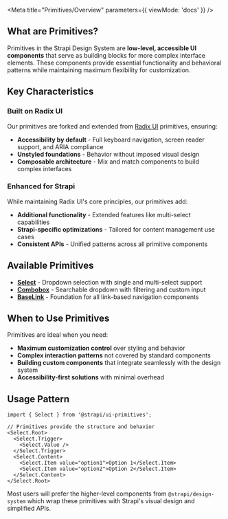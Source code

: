 
<Meta title="Primitives/Overview" parameters={{ viewMode: 'docs' }} />

<Title>Overview</Title>

## What are Primitives?

Primitives in the Strapi Design System are **low-level, accessible UI components** that serve as building blocks for more complex interface elements. These components provide essential functionality and behavioral patterns while maintaining maximum flexibility for customization.

## Key Characteristics

### Built on Radix UI
Our primitives are forked and extended from [Radix UI](https://www.radix-ui.com/) primitives, ensuring:
- **Accessibility by default** - Full keyboard navigation, screen reader support, and ARIA compliance
- **Unstyled foundations** - Behavior without imposed visual design
- **Composable architecture** - Mix and match components to build complex interfaces

### Enhanced for Strapi
While maintaining Radix UI's core principles, our primitives add:
- **Additional functionality** - Extended features like multi-select capabilities
- **Strapi-specific optimizations** - Tailored for content management use cases
- **Consistent APIs** - Unified patterns across all primitive components

## Available Primitives

- **[Select](../?path=/docs/primitives-select--docs)** - Dropdown selection with single and multi-select support
- **[Combobox](../?path=/docs/primitives-combobox--docs)** - Searchable dropdown with filtering and custom input
- **[BaseLink](../?path=/docs/primitives-baselink--docs)** - Foundation for all link-based navigation components

## When to Use Primitives

Primitives are ideal when you need:
- **Maximum customization control** over styling and behavior
- **Complex interaction patterns** not covered by standard components
- **Building custom components** that integrate seamlessly with the design system
- **Accessibility-first solutions** with minimal overhead

## Usage Pattern

```tsx
import { Select } from '@strapi/ui-primitives';

// Primitives provide the structure and behavior
<Select.Root>
  <Select.Trigger>
    <Select.Value />
  </Select.Trigger>
  <Select.Content>
    <Select.Item value="option1">Option 1</Select.Item>
    <Select.Item value="option2">Option 2</Select.Item>
  </Select.Content>
</Select.Root>
```

Most users will prefer the higher-level components from `@strapi/design-system` which wrap these primitives with Strapi's visual design and simplified APIs.
